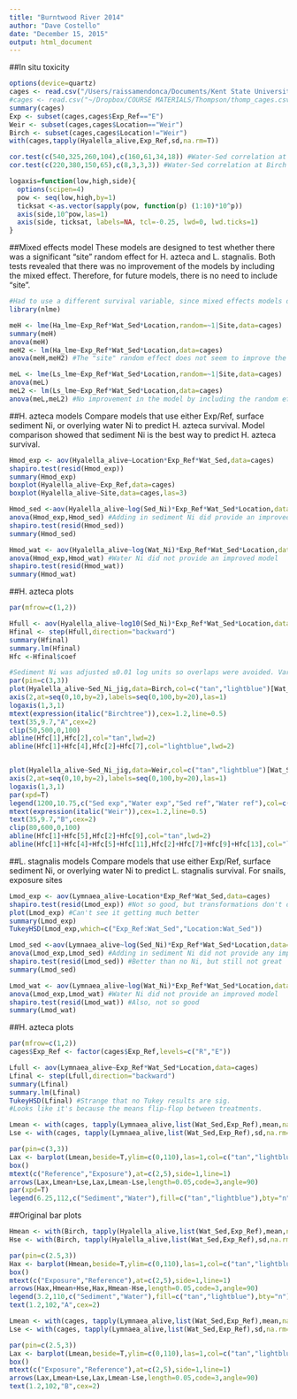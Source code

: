 ```yaml
---
title: "Burntwood River 2014"
author: "Dave Costello"
date: "December 15, 2015"
output: html_document
---
```


##In situ toxicity

```r
options(device=quartz)
cages <- read.csv("/Users/raissamendonca/Documents/Kent State University/Costello Lab/Thompson/R Directory/thomp_cages.csv")
#cages <- read.csv("~/Dropbox/COURSE MATERIALS/Thompson/thomp_cages.csv")
summary(cages)
Exp <- subset(cages,cages$Exp_Ref=="E")
Weir <- subset(cages,cages$Location=="Weir")
Birch <- subset(cages,cages$Location!="Weir")
with(cages,tapply(Hyalella_alive,Exp_Ref,sd,na.rm=T))

cor.test(c(540,325,260,104),c(160,61,34,18)) #Water-Sed correlation at Weir
cor.test(c(220,380,150,65),c(8,3,3,3)) #Water-Sed correlation at Birch

```

```r
logaxis=function(low,high,side){
  options(scipen=4)
  pow <- seq(low,high,by=1)
  ticksat <-as.vector(sapply(pow, function(p) (1:10)*10^p))
  axis(side,10^pow,las=1)
  axis(side, ticksat, labels=NA, tcl=-0.25, lwd=0, lwd.ticks=1)
}

```

##Mixed effects model
These models are designed to test whether there was a significant "site" random effect for H. azteca and L. stagnalis. Both tests revealed that there was no improvement of the models by including the mixed effect. Therefore, for future models, there is no need to include "site".

```r
#Had to use a different survival variable, since mixed effects models do not allow for missing observations. NAs were replaced with mean of treatment group.
library(nlme)

meH <- lme(Ha_lme~Exp_Ref*Wat_Sed*Location,random=~1|Site,data=cages)
summary(meH)
anova(meH)
meH2 <- lm(Ha_lme~Exp_Ref*Wat_Sed*Location,data=cages)
anova(meH,meH2) #The "site" random effect does not seem to improve the model. Ignore for future models.

meL <- lme(Ls_lme~Exp_Ref*Wat_Sed*Location,random=~1|Site,data=cages)
anova(meL)
meL2 <- lm(Ls_lme~Exp_Ref*Wat_Sed*Location,data=cages)
anova(meL,meL2) #No improvement in the model by including the random effect. Ignore for future models.
```

##H. azteca models
Compare models that use either Exp/Ref, surface sediment Ni, or overlying water Ni to predict H. azteca survival. Model comparison showed that sediment Ni is the best way to predict H. azteca survival.

```r
Hmod_exp <- aov(Hyalella_alive~Location*Exp_Ref*Wat_Sed,data=cages)
shapiro.test(resid(Hmod_exp))
summary(Hmod_exp)
boxplot(Hyalella_alive~Exp_Ref,data=cages)
boxplot(Hyalella_alive~Site,data=cages,las=3)

Hmod_sed <-aov(Hyalella_alive~log(Sed_Ni)*Exp_Ref*Wat_Sed*Location,data=cages)
anova(Hmod_exp,Hmod_sed) #Adding in sediment Ni did provide an improved model
shapiro.test(resid(Hmod_sed))
summary(Hmod_sed)

Hmod_wat <- aov(Hyalella_alive~log(Wat_Ni)*Exp_Ref*Wat_Sed*Location,data=cages)
anova(Hmod_exp,Hmod_wat) #Water Ni did not provide an improved model
shapiro.test(resid(Hmod_wat))
summary(Hmod_wat)

```

##H. azteca plots

```r
par(mfrow=c(1,2))

Hfull <- aov(Hyalella_alive~log10(Sed_Ni)*Exp_Ref*Wat_Sed*Location,data=cages)
Hfinal <- step(Hfull,direction="backward")
summary(Hfinal)
summary.lm(Hfinal)
Hfc <-Hfinal$coef

#Sediment Ni was adjusted ±0.01 log units so overlaps were avoided. Variable is called Sed_Ni_jig.
par(pin=c(3,3))
plot(Hyalella_alive~Sed_Ni_jig,data=Birch,col=c("tan","lightblue")[Wat_Sed],lwd=2,pch=c(15,16,22,1)[Exp_Ref:Wat_Sed],cex=1.2,log="x",xlim=c(30,1000),xaxt="n",ylab=expression(paste(italic("H. azteca")," survival (%)")),xlab=expression("Sediment Ni (mg kg"^-1*")"),yaxt="n")
axis(2,at=seq(0,10,by=2),labels=seq(0,100,by=20),las=1)
logaxis(1,3,1)
mtext(expression(italic("Birchtree")),cex=1.2,line=0.5)
text(35,9.7,"A",cex=2)
clip(50,500,0,100)
abline(Hfc[1],Hfc[2],col="tan",lwd=2)
abline(Hfc[1]+Hfc[4],Hfc[2]+Hfc[7],col="lightblue",lwd=2)


plot(Hyalella_alive~Sed_Ni_jig,data=Weir,col=c("tan","lightblue")[Wat_Sed],lwd=2,pch=c(15,16,22,1)[Exp_Ref:Wat_Sed],cex=1.2,log="x",xlim=c(30,1000),xaxt="n",ylab=expression(paste(italic("H. azteca")," survival (%)")),xlab=expression("Sediment Ni (mg kg"^-1*")"),yaxt="n")
axis(2,at=seq(0,10,by=2),labels=seq(0,100,by=20),las=1)
logaxis(1,3,1)
par(xpd=T)
legend(1200,10.75,c("Sed exp","Water exp","Sed ref","Water ref"),col=c("tan","lightblue"),pch=c(15,16,22,1),bty="n",cex=0.8,pt.cex=1)
mtext(expression(italic("Weir")),cex=1.2,line=0.5)
text(35,9.7,"B",cex=2)
clip(80,600,0,100)
abline(Hfc[1]+Hfc[5],Hfc[2]+Hfc[9],col="tan",lwd=2)
abline(Hfc[1]+Hfc[4]+Hfc[5]+Hfc[11],Hfc[2]+Hfc[7]+Hfc[9]+Hfc[13],col="lightblue",lwd=2)
```

##L. stagnalis models
Compare models that use either Exp/Ref, surface sediment Ni, or overlying water Ni to predict L. stagnalis survival. For snails, exposure sites 

```r
Lmod_exp <- aov(Lymnaea_alive~Location*Exp_Ref*Wat_Sed,data=cages)
shapiro.test(resid(Lmod_exp)) #Not so good, but transformations don't do much better
plot(Lmod_exp) #Can't see it getting much better
summary(Lmod_exp)
TukeyHSD(Lmod_exp,which=c("Exp_Ref:Wat_Sed","Location:Wat_Sed"))

Lmod_sed <-aov(Lymnaea_alive~log(Sed_Ni)*Exp_Ref*Wat_Sed*Location,data=cages)
anova(Lmod_exp,Lmod_sed) #Adding in sediment Ni did not provide any improvement
shapiro.test(resid(Lmod_sed)) #Better than no Ni, but still not great
summary(Lmod_sed)

Lmod_wat <- aov(Lymnaea_alive~log(Wat_Ni)*Exp_Ref*Wat_Sed*Location,data=cages)
anova(Lmod_exp,Lmod_wat) #Water Ni did not provide an improved model
shapiro.test(resid(Lmod_wat)) #Also, not so good
summary(Lmod_wat)

```

##H. azteca plots

```r
par(mfrow=c(1,2))
cages$Exp_Ref <- factor(cages$Exp_Ref,levels=c("R","E"))

Lfull <- aov(Lymnaea_alive~Exp_Ref*Wat_Sed*Location,data=cages)
Lfinal <- step(Lfull,direction="backward")
summary(Lfinal)
summary.lm(Lfinal)
TukeyHSD(Lfinal) #Strange that no Tukey results are sig.
#Looks like it's because the means flip-flop between treatments.

Lmean <- with(cages, tapply(Lymnaea_alive,list(Wat_Sed,Exp_Ref),mean,na.rm=T))*10
Lse <- with(cages, tapply(Lymnaea_alive,list(Wat_Sed,Exp_Ref),sd,na.rm=T)/sqrt(tapply(Lymnaea_alive,list(Wat_Sed,Exp_Ref),length)))*10

par(pin=c(3,3))
Lax <- barplot(Lmean,beside=T,ylim=c(0,110),las=1,col=c("tan","lightblue"),xaxt="n",ylab=expression(paste(italic("L. stagnalis")," survival (%)")))
box()
mtext(c("Reference","Exposure"),at=c(2,5),side=1,line=1)
arrows(Lax,Lmean+Lse,Lax,Lmean-Lse,length=0.05,code=3,angle=90)
par(xpd=T)
legend(6.25,112,c("Sediment","Water"),fill=c("tan","lightblue"),bty="n")

```

##Original bar plots

```r
Hmean <- with(Birch, tapply(Hyalella_alive,list(Wat_Sed,Exp_Ref),mean,na.rm=T))*10
Hse <- with(Birch, tapply(Hyalella_alive,list(Wat_Sed,Exp_Ref),sd,na.rm=T)/sqrt(tapply(Hyalella_alive,list(Wat_Sed,Exp_Ref),length)))*10

par(pin=c(2.5,3))
Hax <- barplot(Hmean,beside=T,ylim=c(0,110),las=1,col=c("tan","lightblue"),xaxt="n",ylab=expression(paste(italic("H. azteca")," survival (%)")))
box()
mtext(c("Exposure","Reference"),at=c(2,5),side=1,line=1)
arrows(Hax,Hmean+Hse,Hax,Hmean-Hse,length=0.05,code=3,angle=90)
legend(3.2,110,c("Sediment","Water"),fill=c("tan","lightblue"),bty="n")
text(1.2,102,"A",cex=2)

Lmean <- with(cages, tapply(Lymnaea_alive,list(Wat_Sed,Exp_Ref),mean,na.rm=T))*10
Lse <- with(cages, tapply(Lymnaea_alive,list(Wat_Sed,Exp_Ref),sd,na.rm=T)/sqrt(tapply(Lymnaea_alive,list(Wat_Sed,Exp_Ref),length)))*10

par(pin=c(2.5,3))
Lax <- barplot(Lmean,beside=T,ylim=c(0,110),las=1,col=c("tan","lightblue"),xaxt="n",ylab=expression(paste(italic("L. stagnalis")," survival (%)")))
box()
mtext(c("Exposure","Reference"),at=c(2,5),side=1,line=1)
arrows(Lax,Lmean+Lse,Lax,Lmean-Lse,length=0.05,code=3,angle=90)
text(1.2,102,"B",cex=2)

```
